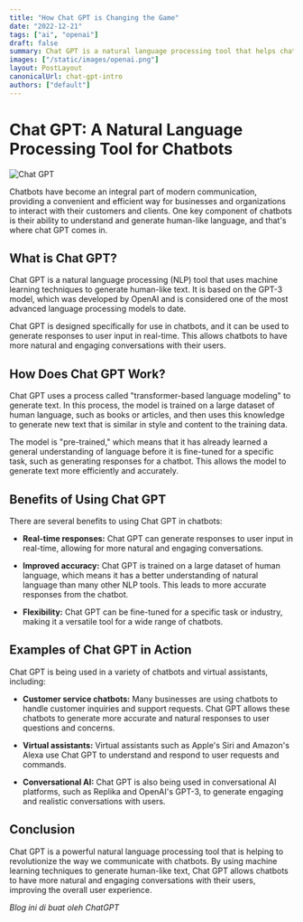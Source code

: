 ```yaml
---
title: "How Chat GPT is Changing the Game"
date: "2022-12-21"
tags: ["ai", "openai"]
draft: false
summary: Chat GPT is a natural language processing tool that helps chatbots generate human-like text. Based on the advanced GPT-3 model, Chat GPT allows for more natural and engaging conversations in real-time. It is widely used in customer service chatbots, virtual assistants, and conversational AI platforms.
images: ["/static/images/openai.png"]
layout: PostLayout
canonicalUrl: chat-gpt-intro
authors: ["default"]
---
```


# Chat GPT: A Natural Language Processing Tool for Chatbots

![Chat GPT](/static/images/openai.png)

Chatbots have become an integral part of modern communication, providing a convenient and efficient way for businesses and organizations to interact with their customers and clients. One key component of chatbots is their ability to understand and generate human-like language, and that's where chat GPT comes in.

## What is Chat GPT?

Chat GPT is a natural language processing (NLP) tool that uses machine learning techniques to generate human-like text. It is based on the GPT-3 model, which was developed by OpenAI and is considered one of the most advanced language processing models to date.

Chat GPT is designed specifically for use in chatbots, and it can be used to generate responses to user input in real-time. This allows chatbots to have more natural and engaging conversations with their users.

## How Does Chat GPT Work?

Chat GPT uses a process called "transformer-based language modeling" to generate text. In this process, the model is trained on a large dataset of human language, such as books or articles, and then uses this knowledge to generate new text that is similar in style and content to the training data.

The model is "pre-trained," which means that it has already learned a general understanding of language before it is fine-tuned for a specific task, such as generating responses for a chatbot. This allows the model to generate text more efficiently and accurately.

## Benefits of Using Chat GPT

There are several benefits to using Chat GPT in chatbots:

- **Real-time responses:** Chat GPT can generate responses to user input in real-time, allowing for more natural and engaging conversations.

- **Improved accuracy:** Chat GPT is trained on a large dataset of human language, which means it has a better understanding of natural language than many other NLP tools. This leads to more accurate responses from the chatbot.

- **Flexibility:** Chat GPT can be fine-tuned for a specific task or industry, making it a versatile tool for a wide range of chatbots.

## Examples of Chat GPT in Action

Chat GPT is being used in a variety of chatbots and virtual assistants, including:

- **Customer service chatbots:** Many businesses are using chatbots to handle customer inquiries and support requests. Chat GPT allows these chatbots to generate more accurate and natural responses to user questions and concerns.

- **Virtual assistants:** Virtual assistants such as Apple's Siri and Amazon's Alexa use Chat GPT to understand and respond to user requests and commands.

- **Conversational AI:** Chat GPT is also being used in conversational AI platforms, such as Replika and OpenAI's GPT-3, to generate engaging and realistic conversations with users.

## Conclusion

Chat GPT is a powerful natural language processing tool that is helping to revolutionize the way we communicate with chatbots. By using machine learning techniques to generate human-like text, Chat GPT allows chatbots to have more natural and engaging conversations with their users, improving the overall user experience.

_Blog ini di buat oleh ChatGPT_
